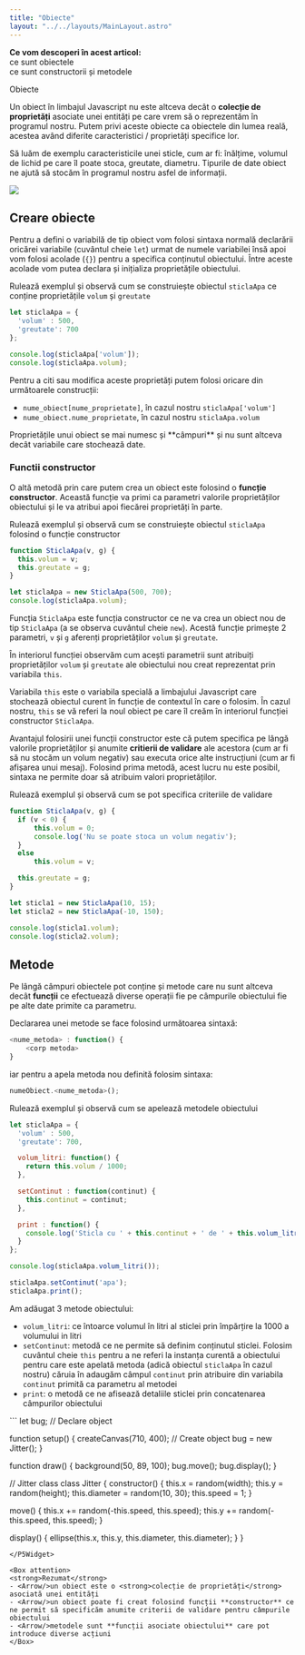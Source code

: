 ```yaml
---
title: "Obiecte"
layout: "../../layouts/MainLayout.astro"
---
```



<Box knowledge>
<strong>Ce vom descoperi în acest articol:</strong>
 <br/><Check/>ce sunt obiectele
 <br/><Check/>ce sunt constructorii și metodele
</Box>

<h0>Obiecte</h0>

Un obiect în limbajul Javascript nu este altceva decât o **colecție de proprietăți** asociate unei entități pe care vrem să o reprezentăm în programul nostru. Putem privi aceste obiecte ca obiectele din lumea reală, acestea având diferite caracteristici / proprietăți specifice lor. 

Să luăm de exemplu caracteristicile unei sticle, cum ar fi: înălțime, volumul de lichid pe care îl poate stoca, greutate, diametru. Tipurile de date obiect ne ajută să stocăm în programul nostru asfel de informații.

<img src="../assets/imgs/sticla.png" class="img-box" />

## Creare obiecte
Pentru a defini o variabilă de tip obiect vom folosi sintaxa normală declarării oricărei variabile (cuvântul cheie <code>let</code>) urmat de numele variabilei însă apoi vom folosi acolade (``` {} ```) pentru a specifica conținutul obiectului. Între aceste acolade vom putea declara și inițializa proprietățile obiectului.

<ClickAv>Rulează exemplul și observă cum se construiește obiectul ```sticlaApa``` ce conține proprietățile ```volum``` și ```greutate```</ClickAv>
<Algovis>
```js
let sticlaApa = {
  'volum' : 500,
  'greutate': 700
};

console.log(sticlaApa['volum']);
console.log(sticlaApa.volum);
```
</Algovis>

Pentru a citi sau modifica aceste proprietăți putem folosi oricare din următoarele construcții:
- <code>nume_obiect[nume_proprietate]</code>, în cazul nostru <code>sticlaApa['volum']</code>
- <code>nume_obiect.nume_proprietate</code>, în cazul nostru <code>sticlaApa.volum</code>

<Box info>
Proprietățile unui obiect se mai numesc și **câmpuri** și nu sunt altceva decât variabile care stochează date.
</Box>

### Functii constructor
O altă metodă prin care putem crea un obiect este folosind o <strong>funcție constructor</strong>. Această funcție va primi ca parametri valorile proprietăților obiectului și le va atribui apoi fiecărei proprietăți în parte.

<ClickAv>Rulează exemplul și observă cum se construiește obiectul ```sticlaApa``` folosind o funcție constructor</ClickAv>
<Algovis>
```js
function SticlaApa(v, g) {
  this.volum = v;
  this.greutate = g;
}

let sticlaApa = new SticlaApa(500, 700);
console.log(sticlaApa.volum);
```
</Algovis>

Funcția <code>SticlaApa</code> este funcția constructor ce ne va crea un obiect nou de tip ```SticlaApa``` (a se observa cuvântul cheie <code>new</code>). Acestă funcție primește 2 parametri, <code>v</code> și <code>g</code> aferenți proprietăților <code>volum</code> și <code>greutate</code>.

În interiorul funcției observăm cum acești parametrii sunt atribuiți proprietăților <code>volum</code> și <code>greutate</code> ale obiectului nou creat reprezentat prin variabila <code>this</code>. 

<Box info>
Variabila <code>this</code> este o variabila specială a limbajului Javascript care stochează obiectul curent în funcție de contextul în care o folosim. În cazul nostru,  <code>this</code> se vă referi la noul obiect pe care îl creăm în interiorul funcției constructor <code>SticlaApa</code>. 
</Box>

Avantajul folosirii unei funcții constructor este că putem specifica pe lângă valorile proprietăților și anumite **critierii de validare** ale acestora (cum ar fi să nu stocăm un volum negativ) sau executa orice alte instrucțiuni (cum ar fi afișarea unui mesaj). Folosind prima metodă, acest lucru nu este posibil, sintaxa ne permite doar să atribuim valori proprietăților.

<ClickAv>Rulează exemplul și observă cum se pot specifica criteriile de validare</ClickAv>
<Algovis>
```js
function SticlaApa(v, g) {
  if (v < 0) {
      this.volum = 0;
      console.log('Nu se poate stoca un volum negativ');
  }
  else
      this.volum = v;

  this.greutate = g;    
}

let sticla1 = new SticlaApa(10, 15);
let sticla2 = new SticlaApa(-10, 150);

console.log(sticla1.volum);
console.log(sticla2.volum);
```
</Algovis>

## Metode 
Pe lângă câmpuri obiectele pot conține și metode care nu sunt altceva decât **funcții** ce efectuează diverse operații fie pe câmpurile obiectului fie pe alte date primite ca parametru.

Declararea unei metode se face folosind următoarea sintaxă:
```js
<nume_metoda> : function() {
    <corp metoda>
}
```

iar pentru a apela metoda nou definită folosim sintaxa:
```js
numeObiect.<nume_metoda>();
```

<ClickAv>Rulează exemplul și observă cum se apelează metodele obiectului</ClickAv>
<Algovis>
```js
let sticlaApa = {
  'volum' : 500,
  'greutate': 700,    

  volum_litri: function() {
    return this.volum / 1000;
  },

  setContinut : function(continut) {
    this.continut = continut;
  },

  print : function() {
    console.log('Sticla cu ' + this.continut + ' de ' + this.volum_litri() + "l");
  }
};

console.log(sticlaApa.volum_litri());

sticlaApa.setContinut('apa');
sticlaApa.print();
```
</Algovis>

Am adăugat 3 metode obiectului:
- <Arrow/>```volum_litri```: ce întoarce volumul în litri al sticlei prin împărțire la 1000 a volumului in litri
- <Arrow/>```setContinut```: metodă ce ne permite să definim conținutul sticlei. Folosim cuvântul cheie ```this``` pentru a ne referi la instanța curentă a obiectului pentru care este apelată metoda (adică obiectul ```sticlaApa``` în cazul nostru) căruia în adaugăm câmpul ```continut``` prin atribuire din variabila ```continut``` primită ca parametru al metodei
- <Arrow/>```print```: o metodă ce ne afisează detaliile sticlei prin concatenarea câmpurilor obiectului

<P5Widget>
```
let bug; // Declare object

function setup() {
  createCanvas(710, 400);
  // Create object
  bug = new Jitter();
}

function draw() {
  background(50, 89, 100);
  bug.move();
  bug.display();
}

// Jitter class
class Jitter {
  constructor() {
    this.x = random(width);
    this.y = random(height);
    this.diameter = random(10, 30);
    this.speed = 1;
  }

  move() {
    this.x += random(-this.speed, this.speed);
    this.y += random(-this.speed, this.speed);
  }

  display() {
    ellipse(this.x, this.y, this.diameter, this.diameter);
  }
}
```
</P5Widget>

<Box attention>
<strong>Rezumat</strong>
- <Arrow/>un obiect este o <strong>colecție de proprietăți</strong> asociată unei entități
- <Arrow/>un obiect poate fi creat folosind funcții **constructor** ce ne permit să specificăm anumite criterii de validare pentru câmpurile obiectului
- <Arrow/>metodele sunt **funcții asociate obiectului** care pot introduce diverse acțiuni
</Box>